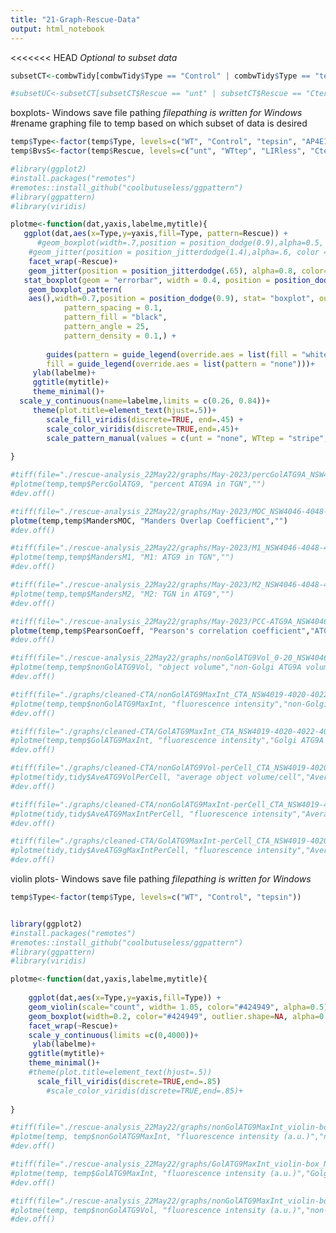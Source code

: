 ```yaml
---
title: "21-Graph-Rescue-Data"
output: html_notebook
---
```


<<<<<<< HEAD
*Optional to subset data*
```r
subsetCT<-combwTidy[combwTidy$Type == "Control" | combwTidy$Type == "tepsin",]

#subsetUC<-subsetCT[subsetCT$Rescue == "unt" | subsetCT$Rescue == "Cterm",]

```


boxplots- Windows save file pathing
*filepathing is written for Windows*
#rename graphing file to temp based on which subset of data is desired
```r
temp$Type<-factor(temp$Type, levels=c("WT", "Control", "tepsin", "AP4E1"))
temp$BvsS<-factor(temp$Rescue, levels=c("unt", "WTtep", "LIRless", "Cterm"))

#library(ggplot2)
#install.packages("remotes")
#remotes::install_github("coolbutuseless/ggpattern")
#library(ggpattern)
#library(viridis)

plotme<-function(dat,yaxis,labelme,mytitle){
   ggplot(dat,aes(x=Type,y=yaxis,fill=Type, pattern=Rescue)) + 
      #geom_boxplot(width=.7,position = position_dodge(0.9),alpha=0.5, outlier.shape = 20, outlier.size = -1) +
    #geom_jitter(position = position_jitterdodge(1.4),alpha=.6, color = "grey") +
    facet_wrap(~Rescue)+
    geom_jitter(position = position_jitterdodge(.65), alpha=0.8, color= "dark grey") +
   stat_boxplot(geom = "errorbar", width = 0.4, position = position_dodge(width = 0.9)) +
    geom_boxplot_pattern(
    aes(),width=0.7,position = position_dodge(0.9), stat= "boxplot", outlier.shape=NA, alpha=0.5,
            pattern_spacing = 0.1,
            pattern_fill = "black",
            pattern_angle = 25,
            pattern_density = 0.1,) + 
    
        guides(pattern = guide_legend(override.aes = list(fill = "white")),
        fill = guide_legend(override.aes = list(pattern = "none")))+
     ylab(labelme)+
     ggtitle(mytitle)+
     theme_minimal()+
  scale_y_continuous(name=labelme,limits = c(0.26, 0.84))+
     theme(plot.title=element_text(hjust=.5))+
        scale_fill_viridis(discrete=TRUE, end=.45) +
        scale_color_viridis(discrete=TRUE,end=.45)+
        scale_pattern_manual(values = c(unt = "none", WTtep = "stripe", LIRless = "circle", Cterm = "weave"))
  
}

#tiff(file="./rescue-analysis_22May22/graphs/May-2023/percGolATG9A_NSW4046-4048-4049_CT_adjY0-100_23May23.tiff",width=3000,height=5000,res=600)
#plotme(temp,temp$PercGolATG9, "percent ATG9A in TGN","")
#dev.off()

#tiff(file="./rescue-analysis_22May22/graphs/May-2023/MOC_NSW4046-4048-4049_adjY-CT_23May23.tiff",width=3000,height=5000,res=600)
plotme(temp,temp$MandersMOC, "Manders Overlap Coefficient","")
#dev.off()

#tiff(file="./rescue-analysis_22May22/graphs/May-2023/M1_NSW4046-4048-4049_adjY-CT_23May23.tiff",width=3000,height=5000,res=600)
#plotme(temp,temp$MandersM1, "M1: ATG9 in TGN","")
#dev.off()

#tiff(file="./rescue-analysis_22May22/graphs/May-2023/M2_NSW4046-4048-4049_adjY-CT_23May23.tiff",width=3000,height=5000,res=600)
#plotme(temp,temp$MandersM2, "M2: TGN in ATG9","")
#dev.off()

#tiff(file="./rescue-analysis_22May22/graphs/May-2023/PCC-ATG9A_NSW4046-4048-4049_CT_23May23.tiff",width=3000,height=5000,res=600)
plotme(temp,temp$PearsonCoeff, "Pearson's correlation coefficient","ATG9A co-localization with TGN")
#dev.off()

#tiff(file="./rescue-analysis_22May22/graphs/nonGolATG9Vol_0-20_NSW4046-4048-4049_21Sep22.tiff",width=3000,height=5000,res=600)
#plotme(temp,temp$nonGolATG9Vol, "object volume","non-Golgi ATG9A volume")
#dev.off()

#tiff(file="./graphs/cleaned-CTA/nonGolATG9MaxInt_CTA_NSW4019-4020-4022-4026_3Mar22.tiff",width=2000,height=3000,res=600)
#plotme(temp,temp$nonGolATG9MaxInt, "fluorescence intensity","non-Golgi ATG9A Max Intensity")
#dev.off()

#tiff(file="./graphs/cleaned-CTA/GolATG9MaxInt_CTA_NSW4019-4020-4022-4026_3Mar22.tiff",width=2000,height=3000,res=600)
#plotme(temp,temp$GolATG9MaxInt, "fluorescence intensity","Golgi ATG9A Max Intensity")
#dev.off()

#tiff(file="./graphs/cleaned-CTA/nonGolATG9Vol-perCell_CTA_NSW4019-4020-4022-4026_3Mar22.tiff",width=1800,height=2500,res=600)
#plotme(tidy,tidy$AveATG9VolPerCell, "average object volume/cell","Average non-Golgi ATG9A volume/cell")
#dev.off()

#tiff(file="./graphs/cleaned-CTA/nonGolATG9MaxInt-perCell_CTA_NSW4019-4020-4022-4026_3Mar22.tiff",width=2000,height=3000,res=600)
#plotme(tidy,tidy$AveATG9MaxIntPerCell, "fluorescence intensity","Average non-Golgi ATG9A Max Intensity/cell")
#dev.off()

#tiff(file="./graphs/cleaned-CTA/GolATG9MaxInt-perCell_CTA_NSW4019-4020-4022-4026_3Mar22.tiff",width=2000,height=3000,res=600)
#plotme(tidy,tidy$AveATG9gMaxIntPerCell, "fluorescence intensity","Average Golgi ATG9A Max Intensity/cell")
#dev.off()

```

violin plots- Windows save file pathing
*filepathing is written for Windows*
```r
temp$Type<-factor(temp$Type, levels=c("WT", "Control", "tepsin"))


library(ggplot2)
#install.packages("remotes")
#remotes::install_github("coolbutuseless/ggpattern")
#library(ggpattern)
#library(viridis)

plotme<-function(dat,yaxis,labelme,mytitle){
  
    ggplot(dat,aes(x=Type,y=yaxis,fill=Type)) +
    geom_violin(scale="count", width= 1.05, color="#424949", alpha=0.5) +
    geom_boxplot(width=0.2, color="#424949", outlier.shape=NA, alpha=0.2) +
    facet_wrap(~Rescue)+
    scale_y_continuous(limits =c(0,4000))+
     ylab(labelme)+
    ggtitle(mytitle)+
    theme_minimal()+
    #theme(plot.title=element_text(hjust=.5))
      scale_fill_viridis(discrete=TRUE,end=.85)
        #scale_color_viridis(discrete=TRUE,end=.85)+
        
}

#tiff(file="./rescue-analysis_22May22/graphs/nonGolATG9MaxInt_violin-box_NSW4048_15Sep22.tiff",width=10000,height=8000,res=600)
#plotme(temp, temp$nonGolATG9MaxInt, "fluorescence intensity (a.u.)","non-Golgi ATG9A Max Intensity")
#dev.off()

#tiff(file="./rescue-analysis_22May22/graphs/GolATG9MaxInt_violin-box_NSW4046-4048_15Sep22.tiff",width=10000,height=8000,res=600)
#plotme(temp, temp$GolATG9MaxInt, "fluorescence intensity (a.u.)","Golgi ATG9A Max Intensity")
#dev.off()

#tiff(file="./rescue-analysis_22May22/graphs/nonGolATG9MaxInt_violin-box_NSW4039A_2Jun22.tiff",width=8000,height=10000,res=600)
#plotme(temp, temp$nonGolATG9Vol, "fluorescence intensity (a.u.)","non-Golgi ATG9A volume")
#dev.off()

```

